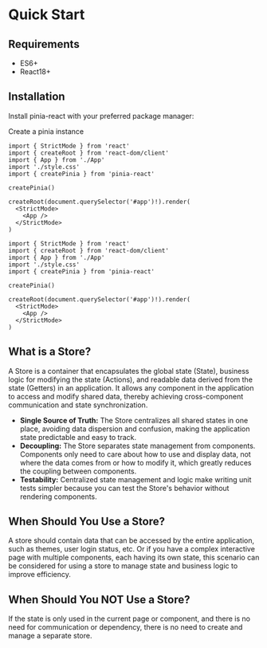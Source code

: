 
# Quick Start

## Requirements

- ES6+
- React18+ 

## Installation

Install pinia-react with your preferred package manager:

<PackageManagerTabs command="install pinia-react" />

Create a pinia instance

<Tabs>
  <Tab label="TSX">

```tsx title="src/index.tsx"
import { StrictMode } from 'react'
import { createRoot } from 'react-dom/client'
import { App } from './App'
import './style.css'
import { createPinia } from 'pinia-react'

createPinia()

createRoot(document.querySelector('#app')!).render(
  <StrictMode>
    <App />
  </StrictMode>
)

```

  </Tab>
  <Tab label="JSX">

```tsx title="src/index.jsx"
import { StrictMode } from 'react'
import { createRoot } from 'react-dom/client'
import { App } from './App'
import './style.css'
import { createPinia } from 'pinia-react'

createPinia()

createRoot(document.querySelector('#app')!).render(
  <StrictMode>
    <App />
  </StrictMode>
)

```
  </Tab>
</Tabs>

## What is a Store?

A Store is a container that encapsulates the global state (State), business logic for modifying the state (Actions), and readable data derived from the state (Getters) in an application. It allows any component in the application to access and modify shared data, thereby achieving cross-component communication and state synchronization.

* **Single Source of Truth:** The Store centralizes all shared states in one place, avoiding data dispersion and confusion, making the application state predictable and easy to track.
* **Decoupling:** The Store separates state management from components. Components only need to care about how to use and display data, not where the data comes from or how to modify it, which greatly reduces the coupling between components.
* **Testability:** Centralized state management and logic make writing unit tests simpler because you can test the Store's behavior without rendering components.


## When Should You Use a Store?

A store should contain data that can be accessed by the entire application, such as themes, user login status, etc. Or if you have a complex interactive page with multiple components, each having its own state, this scenario can be considered for using a store to manage state and business logic to improve efficiency.

## When Should You NOT Use a Store?

If the state is only used in the current page or component, and there is no need for communication or dependency, there is no need to create and manage a separate store.